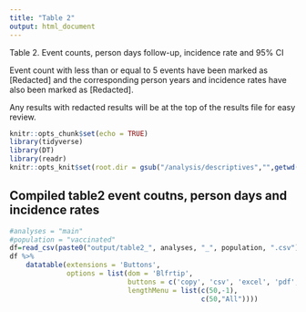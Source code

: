 ```yaml
---
title: "Table 2"
output: html_document
---
```

Table 2. Event counts, person days follow-up, incidence rate and 95% CI

Event count with less than or equal to 5 events have been marked as [Redacted] and the corresponding person years and incidence rates have also been marked as [Redacted].

Any results with redacted results will be at the top of the results file for easy review.


```r
knitr::opts_chunk$set(echo = TRUE)
library(tidyverse)
library(DT)
library(readr)
knitr::opts_knit$set(root.dir = gsub("/analysis/descriptives","",getwd()))
```

## Compiled table2 event coutns, person days and incidence rates

```r
#analyses = "main"
#population = "vaccinated"
df=read_csv(paste0("output/table2_", analyses, "_", population, ".csv"))
df %>%
    datatable(extensions = 'Buttons',
              options = list(dom = 'Blfrtip',
                             buttons = c('copy', 'csv', 'excel', 'pdf', 'print' ),
                             lengthMenu = list(c(50,-1),
                                               c(50,"All"))))
```